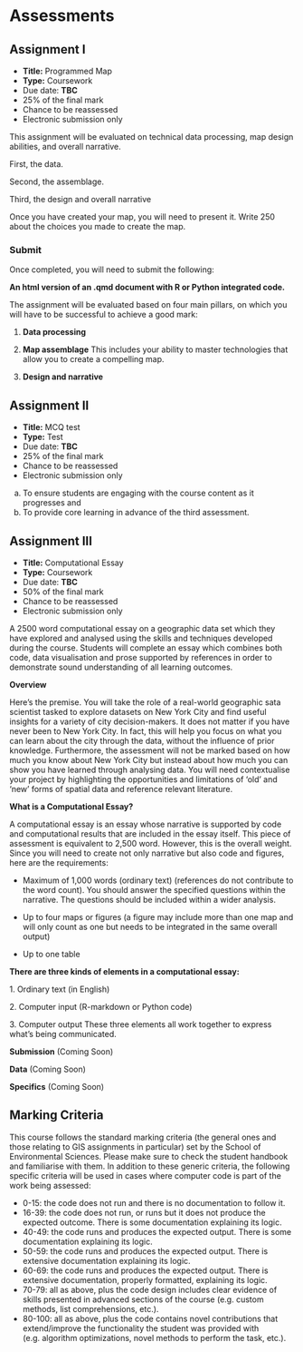 # Assessments {.unnumbered}

## Assignment I

-   **Title:** Programmed Map
-   **Type:** Coursework
-   Due date: **TBC**
-   25% of the final mark
-   Chance to be reassessed
-   Electronic submission only

This assignment will be evaluated on technical data processing, map design abilities, and overall narrative.

First, the data.

Second, the assemblage.

Third, the design and overall narrative

Once you have created your map, you will need to present it. Write 250 about the choices you made to create the map.

### Submit

Once completed, you will need to submit the following:

**An html version of an .qmd document with R or Python integrated code.**

The assignment will be evaluated based on four main pillars, on which you will have to be successful to achieve a good mark:

1.  **Data processing**

2.  **Map assemblage** This includes your ability to master technologies that allow you to create a compelling map.

3.  **Design and narrative**

## Assignment II

-   **Title:** MCQ test
-   **Type:** Test
-   Due date: **TBC**
-   25% of the final mark
-   Chance to be reassessed
-   Electronic submission only

a)  To ensure students are engaging with the course content as it progresses and
b)  To provide core learning in advance of the third assessment.

## Assignment III

-   **Title:** Computational Essay
-   **Type:** Coursework
-   Due date: **TBC**
-   50% of the final mark
-   Chance to be reassessed
-   Electronic submission only

A 2500 word computational essay on a geographic data set which they have explored and analysed using the skills and techniques developed during the course. Students will complete an essay which combines both code, data visualisation and prose supported by references in order to demonstrate sound understanding of all learning outcomes.

**Overview**

Here's the premise. You will take the role of a real-world geographic sata scientist tasked to explore datasets on New York City and find useful insights for a variety of city decision-makers. It does not matter if you have never been to New York City. In fact, this will help you focus on what you can learn about the city through the data, without the influence of prior knowledge. Furthermore, the assessment will not be marked based on how much you know about New York City but instead about how much you can show you have learned through analysing data. You will need contextualise your project by highlighting the opportunities and limitations of 'old' and 'new' forms of spatial data and reference relevant literature.

**What is a Computational Essay?**

A computational essay is an essay whose narrative is supported by code and computational results that are included in the essay itself. This piece of assessment is equivalent to 2,500 word. However, this is the overall weight. Since you will need to create not only narrative but also code and figures, here are the requirements:

-   Maximum of 1,000 words (ordinary text) (references do not contribute to the word count). You should answer the specified questions within the narrative. The questions should be included within a wider analysis.

-   Up to four maps or figures (a figure may include more than one map and will only count as one but needs to be integrated in the same overall output)

-   Up to one table

**There are three kinds of elements in a computational essay:**

1\. Ordinary text (in English)

2\. Computer input (R-markdown or Python code)

3\. Computer output These three elements all work together to express what's being communicated.

**Submission** (Coming Soon)

**Data** (Coming Soon)

**Specifics** (Coming Soon)

## Marking Criteria

This course follows the standard marking criteria (the general ones and those relating to GIS assignments in particular) set by the School of Environmental Sciences. Please make sure to check the student handbook and familiarise with them. In addition to these generic criteria, the following specific criteria will be used in cases where computer code is part of the work being assessed:

-   0-15: the code does not run and there is no documentation to follow it.
-   16-39: the code does not run, or runs but it does not produce the expected outcome. There is some documentation explaining its logic.
-   40-49: the code runs and produces the expected output. There is some documentation explaining its logic.
-   50-59: the code runs and produces the expected output. There is extensive documentation explaining its logic.
-   60-69: the code runs and produces the expected output. There is extensive documentation, properly formatted, explaining its logic.
-   70-79: all as above, plus the code design includes clear evidence of skills presented in advanced sections of the course (e.g. custom methods, list comprehensions, etc.).
-   80-100: all as above, plus the code contains novel contributions that extend/improve the functionality the student was provided with (e.g. algorithm optimizations, novel methods to perform the task, etc.).
